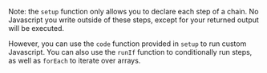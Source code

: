 Note: the `setup` function only allows you to declare each step of a chain. No Javascript you write outside of these steps, except for your returned output will be executed.

However, you can use the `code` function provided in `setup` to run custom Javascript. You can also use the `runIf` function to conditionally run steps, as well as `forEach` to iterate over arrays.
